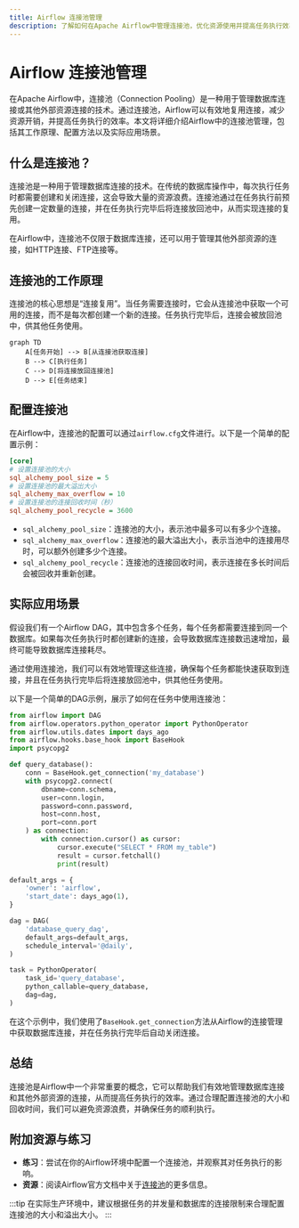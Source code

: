 ```yaml
---
title: Airflow 连接池管理
description: 了解如何在Apache Airflow中管理连接池，优化资源使用并提高任务执行效率。
---
```


# Airflow 连接池管理

在Apache Airflow中，连接池（Connection Pooling）是一种用于管理数据库连接或其他外部资源连接的技术。通过连接池，Airflow可以有效地复用连接，减少资源开销，并提高任务执行的效率。本文将详细介绍Airflow中的连接池管理，包括其工作原理、配置方法以及实际应用场景。

## 什么是连接池？

连接池是一种用于管理数据库连接的技术。在传统的数据库操作中，每次执行任务时都需要创建和关闭连接，这会导致大量的资源浪费。连接池通过在任务执行前预先创建一定数量的连接，并在任务执行完毕后将连接放回池中，从而实现连接的复用。

在Airflow中，连接池不仅限于数据库连接，还可以用于管理其他外部资源的连接，如HTTP连接、FTP连接等。

## 连接池的工作原理

连接池的核心思想是“连接复用”。当任务需要连接时，它会从连接池中获取一个可用的连接，而不是每次都创建一个新的连接。任务执行完毕后，连接会被放回池中，供其他任务使用。

```mermaid
graph TD
    A[任务开始] --> B[从连接池获取连接]
    B --> C[执行任务]
    C --> D[将连接放回连接池]
    D --> E[任务结束]
```

## 配置连接池

在Airflow中，连接池的配置可以通过`airflow.cfg`文件进行。以下是一个简单的配置示例：

```ini
[core]
# 设置连接池的大小
sql_alchemy_pool_size = 5
# 设置连接池的最大溢出大小
sql_alchemy_max_overflow = 10
# 设置连接池的连接回收时间（秒）
sql_alchemy_pool_recycle = 3600
```

- `sql_alchemy_pool_size`：连接池的大小，表示池中最多可以有多少个连接。
- `sql_alchemy_max_overflow`：连接池的最大溢出大小，表示当池中的连接用尽时，可以额外创建多少个连接。
- `sql_alchemy_pool_recycle`：连接池的连接回收时间，表示连接在多长时间后会被回收并重新创建。

## 实际应用场景

假设我们有一个Airflow DAG，其中包含多个任务，每个任务都需要连接到同一个数据库。如果每次任务执行时都创建新的连接，会导致数据库连接数迅速增加，最终可能导致数据库连接耗尽。

通过使用连接池，我们可以有效地管理这些连接，确保每个任务都能快速获取到连接，并且在任务执行完毕后将连接放回池中，供其他任务使用。

以下是一个简单的DAG示例，展示了如何在任务中使用连接池：

```python
from airflow import DAG
from airflow.operators.python_operator import PythonOperator
from airflow.utils.dates import days_ago
from airflow.hooks.base_hook import BaseHook
import psycopg2

def query_database():
    conn = BaseHook.get_connection('my_database')
    with psycopg2.connect(
        dbname=conn.schema,
        user=conn.login,
        password=conn.password,
        host=conn.host,
        port=conn.port
    ) as connection:
        with connection.cursor() as cursor:
            cursor.execute("SELECT * FROM my_table")
            result = cursor.fetchall()
            print(result)

default_args = {
    'owner': 'airflow',
    'start_date': days_ago(1),
}

dag = DAG(
    'database_query_dag',
    default_args=default_args,
    schedule_interval='@daily',
)

task = PythonOperator(
    task_id='query_database',
    python_callable=query_database,
    dag=dag,
)
```

在这个示例中，我们使用了`BaseHook.get_connection`方法从Airflow的连接管理中获取数据库连接，并在任务执行完毕后自动关闭连接。

## 总结

连接池是Airflow中一个非常重要的概念，它可以帮助我们有效地管理数据库连接和其他外部资源的连接，从而提高任务执行的效率。通过合理配置连接池的大小和回收时间，我们可以避免资源浪费，并确保任务的顺利执行。

## 附加资源与练习

- **练习**：尝试在你的Airflow环境中配置一个连接池，并观察其对任务执行的影响。
- **资源**：阅读Airflow官方文档中关于[连接池](https://airflow.apache.org/docs/apache-airflow/stable/concepts.html#connection-pooling)的更多信息。

:::tip
在实际生产环境中，建议根据任务的并发量和数据库的连接限制来合理配置连接池的大小和溢出大小。
:::